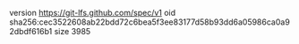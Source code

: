 version https://git-lfs.github.com/spec/v1
oid sha256:cec3522608ab22bdd72c6bea5f3ee83177d58b93dd6a05986ca0a92dbdf616b1
size 3985
